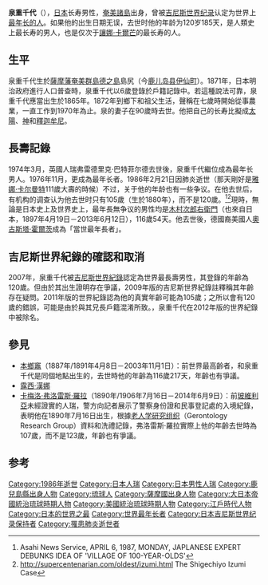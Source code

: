 {{Infobox person
|name        = 泉重千代
|image       =
|birth_name  = 
|birth_date  = {{birth date|1865|8|20}}?
|birth_place = [[江戶時代|日本]][[薩摩藩|薩摩藩]][[德之島|德之島]]面繩間切（今[[鹿兒島縣|鹿兒島縣]][[大島郡|大島郡]][[伊仙町|伊仙町]]）
|death_date  = {{death date|1986|2|21}} （{{age in years and days|1865|8|20|1986|2|21|}}）
|death_place = [[日本|日本]][[鹿儿岛县|鹿儿岛县]][[大島郡|大島郡]][[伊仙町|伊仙町]]
|occupation  =
|known_for   = 日本、世界[[最年長者|最年長者]]（1976年11月16日－1986年2月21日）、世界上最年長男性（1974年3月9日－1986年2月21日）及史上最年長記錄者（1979年－1995年10月17日） 
|nationality = {{JPN}}
|religion    =
|education   =
|alma mater  =
|residence   = 
|parents     = 
|spouse      = 
|children    = 
}}
{{japanese|japanese=泉 重千代|kana=いずみ しげちよ|romaji=Izumi Shigecho}}
'''泉重千代'''（{{jpn|j=泉 重千代|hg=いずみ しげちよ|rm=Izumi Shigecho|catIdx=Izumi泉重千代}}），[[日本|日本]]长寿男性，[[奄美諸島|奄美諸島]]出身，曾被[[吉尼斯世界纪录|吉尼斯世界纪录]]认定为世界上[[最年长者|最年长的人]]。如果他的出生日期无误，去世时他的年龄为120岁185天，是人類史上最长寿的男人，也是仅次于[[讓娜·卡爾芒|讓娜·卡爾芒]]的最长寿的人。

==生平==
泉重千代生於[[薩摩藩|薩摩藩]][[奄美群島|奄美群島]][[德之島|德之島]]島尻（今[[鹿儿岛县|鹿儿岛县]][[伊仙町|伊仙町]]）。1871年，日本明治政府進行人口普查時，泉重千代以6歲登錄於戶籍記錄中。若這種說法可靠，泉重千代應當出生於1865年。1872年到鄉下和祖父生活，聲稱在七歲時開始從事農業，一直工作到1970年為止。泉的妻子在90歲時去世。他把自己的长寿比擬成[[太陽|太陽]]、[[神|神]]和[[釋迦牟尼|釋迦牟尼]]。

==長壽記錄==
1974年3月，英國人瑞弗雷德里克·巴特菲尔德去世後，泉重千代繼位成為最年长男人。1976年11月，更成為最年长者。1986年2月21日因肺炎逝世（那天剛好是[[雅娜·卡尔曼特|雅娜·卡尔曼特]]111歲大壽的時候）不过，关于他的年龄也有一些争议。在他去世后，有机构的调查认为他去世时只有105歲（生於1880年），而不是120歲。<ref>Asahi News Service, APRIL 6, 1987, MONDAY, JAPLANESE EXPERT DEBUNKS IDEA OF 'VILLAGE OF 100-YEAR-OLDS'</ref><ref>http://supercentenarian.com/oldest/izumi.html {{Wayback|url=http://supercentenarian.com/oldest/izumi.html |date=20201016044456 }} The Shigechiyo Izumi Case</ref>現時，無論是日本史上及世界史上，最年長無争议的男性均是[[木村次郎右衛門|木村次郎右衛門]]（也來自日本，1897年4月19日－2013年6月12日），116歲54天。他去世後，德國裔美國人[[奧古斯塔·霍爾茨|奧古斯塔·霍爾茨]]成為「當世最年長者」。

==吉尼斯世界紀錄的確認和取消==
2007年，泉重千代被[[吉尼斯世界紀錄|吉尼斯世界紀錄]]認定為世界最長壽男性，其登錄的年齡為120歲。但由於其出生證明存在爭議，2009年版的吉尼斯世界紀錄註釋稱其年齡存在疑問。2011年版的世界紀錄認為他的真實年齡可能為105歲；之所以會有120歲的錯誤，可能是由於與其兄長戶籍混淆所致。{{來源請求|因此在2012年3月27日}}，泉重千代在2012年版的世界紀錄中被除名。

==參見==
* [[本鄉竈|本鄉竈]]（1887年/1891年4月8日－2003年11月1日）：前世界最高齡者，和泉重千代是同個地點出生的，去世時他的年齡為116歲217天，年齡也有爭議。
* [[露西·漢娜|露西·漢娜]]
* [[卡梅洛·弗洛雷斯·羅拉|卡梅洛·弗洛雷斯·羅拉]]（1890年/1906年7月16日－2014年6月9日）：前[[玻維利亞|玻維利亞]]未經證實的人瑞，警方向記者展示了警察身份證和民事登記處的入境紀錄，表明他在1890年7月16日出生，根據[[老人学研究组织|老人学研究组织]]（Gerontology Research Group）資料和洗禮記錄，弗洛雷斯·羅拉實際上他的年齡去世時為107歲，而不是123歲，年齡也有爭議。

==参考==
{{Reflist|2}}

{{start box}}
{{s-hou||1865年|8月20日?|1986年|2月21日}}
{{s-ach|rec}}
{{s-before|河本にわ}}
{{s-title|[[最年長者#官方認定的最年長者|世界最年长者]]|1976年11月16日－1986年2月21日}}
{{s-after|[[奧古斯塔·霍爾茨|奧古斯塔·霍爾茨]]<br/><small>Augusta Holtz</small>}}
{{s-before|弗雷德里克·巴特菲尔德<br/><small>Frederick Butterfield</small>}}
{{s-title|[[最年長者#官方認定的最年長男人|世界最年长男人]]|1974年3月9日－1986年2月21日}}
{{s-after|乔·托马斯<br/><small>Joe Thomas</small>}}
{{end box}}

{{最年長者}}
{{最年長男性}}
{{Authority control}}
{{DEFAULTSORT:Izumi}}
[[Category:1986年逝世|Category:1986年逝世]]
[[Category:日本人瑞|Category:日本人瑞]]
[[Category:日本男性人瑞|Category:日本男性人瑞]]
[[Category:鹿兒島縣出身人物|Category:鹿兒島縣出身人物]]
[[Category:琉球人|Category:琉球人]]
[[Category:薩摩國出身人物|Category:薩摩國出身人物]]
[[Category:大日本帝國統治琉球時期人物|Category:大日本帝國統治琉球時期人物]]
[[Category:美國統治琉球時期人物|Category:美國統治琉球時期人物]]
[[Category:江戶時代人物|Category:江戶時代人物]]
[[Category:日本的世界之最|Category:日本的世界之最]]
[[Category:世界最年长者|Category:世界最年长者]]
[[Category:日本吉尼斯世界纪录保持者|Category:日本吉尼斯世界纪录保持者]]
[[Category:罹患肺炎逝世者|Category:罹患肺炎逝世者]]